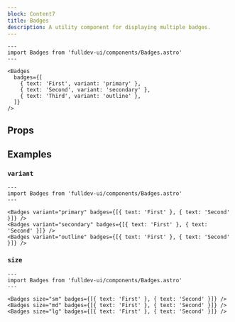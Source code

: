 ```yaml
---
block: Content7
title: Badges
description: A utility component for displaying multiple badges.
---
```



```astro live
---
import Badges from 'fulldev-ui/components/Badges.astro'
---

<Badges
  badges={[
    { text: 'First', variant: 'primary' },
    { text: 'Second', variant: 'secondary' },
    { text: 'Third', variant: 'outline' },
  ]}
/>
```

## Props

<Props />

## Examples

### `variant`

```astro live
---
import Badges from 'fulldev-ui/components/Badges.astro'
---

<Badges variant="primary" badges={[{ text: 'First' }, { text: 'Second' }]} />
<Badges variant="secondary" badges={[{ text: 'First' }, { text: 'Second' }]} />
<Badges variant="outline" badges={[{ text: 'First' }, { text: 'Second' }]} />
```

### `size`

```astro live
---
import Badges from 'fulldev-ui/components/Badges.astro'
---

<Badges size="sm" badges={[{ text: 'First' }, { text: 'Second' }]} />
<Badges size="md" badges={[{ text: 'First' }, { text: 'Second' }]} />
<Badges size="lg" badges={[{ text: 'First' }, { text: 'Second' }]} />
```
